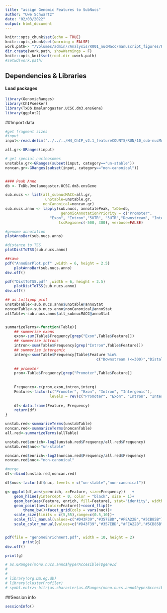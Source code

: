 ```yaml
---
title: "assign Genomic Features to SubNucs"
author: "Uwe Schwartz"
date: "02/03/2022"
output: html_document
---
```


```r
knitr::opts_chunk$set(echo = TRUE)
knitr::opts_chunk$set(warning = FALSE)
work.path<- "/Volumes/admin//Analysis/R001_nucMacc/manuscript_figures/Fig3/genomicFeatures"
dir.create(work.path, showWarnings = F)
knitr::opts_knit$set(root.dir =work.path)
#setwd(work.path)
```

## Dependencies & Libraries

#### Load packages
```r
library(GenomicRanges)
library(ChIPseeker)
library(TxDb.Dmelanogaster.UCSC.dm3.ensGene)
library(ggplot2)
```

##Import data

```r
#get fragment sizes
#input
input<-read.delim("../../../H4_ChIP_v2.1_featureCOUNTS/RUN/10_sub-nucMACC/sub-nucMACC_result_table.tsv")

all.gr<-GRanges(input)

# get special nucleosomes
unstable.gr<-GRanges(subset(input, category=="un-stable"))
noncan.gr<-GRanges(subset(input, category=="non-canonical"))


#### Peak Anno
db <- TxDb.Dmelanogaster.UCSC.dm3.ensGene

sub.nucs <- list(all_subnucMACC=all.gr,
                  unStable=unstable.gr,
                 nonCanonical=noncan.gr)
sub.nucs.anno <- lapply(sub.nucs, annotatePeak, TxDb=db, 
                         genomicAnnotationPriority = c("Promoter", 
                    "Exon", "Intron","5UTR", "3UTR","Downstream", "Intergenic"),
                        tssRegion=c(-500, 300), verbose=FALSE)

#genome annotation
plotAnnoBar(sub.nucs.anno)

#distance to TSS
plotDistToTSS(sub.nucs.anno)

##save
pdf("AnnoBarPlot.pdf" ,width = 6, height = 2.5)
    plotAnnoBar(sub.nucs.anno)
dev.off()

pdf("DistToTSS.pdf" ,width = 6, height = 2.5)
    plotDistToTSS(sub.nucs.anno)
dev.off()

## as Lollipop plot
unstabTable<-sub.nucs.anno$unStable@annoStat
noncanTable<-sub.nucs.anno$nonCanonical@annoStat
allTable<-sub.nucs.anno$all_subnucMACC@annoStat


summarizeTerms<-function(Table){
    ## summerize exons
    exon<-sum(Table$Frequency[grep("Exon",Table$Feature)])
    ## summerize introns
    intron<-sum(Table$Frequency[grep("Intron",Table$Feature)])
    ## summerize intergenic
    interg<-sum(Table$Frequency[Table$Feature %in% 
                                         c("Downstream (<=300)","Distal Intergenic")])
    
    ## promoter
    prom<-Table$Frequency[grep("Promoter",Table$Feature)]
    
    
    Frequency<-c(prom,exon,intron,interg)
    Feature<-factor(c("Promoter", "Exon", "Intron", "Intergenic"),
                    levels = rev(c("Promoter", "Exon", "Intron", "Intergenic")))
    
    df<-data.frame(Feature, Frequency)
    return(df)
}

unstab.red<-summarizeTerms(unstabTable)
noncan.red<-summarizeTerms(noncanTable)
all.red<-summarizeTerms(allTable)

unstab.red$enrich<-log2(unstab.red$Frequency/all.red$Frequency)
unstab.red$nuc<-"un-stable"

noncan.red$enrich<-log2(noncan.red$Frequency/all.red$Frequency)
noncan.red$nuc<-"non-canonical"

#merge
df<-rbind(unstab.red,noncan.red)

df$nuc<-factor(df$nuc, levels = c("un-stable","non-canonical"))

g<-ggplot(df,aes(y=enrich, x=Feature, size=Frequency))   +
    geom_hline(yintercept = 0, color = "black", size = 1)+
    geom_bar(aes(Feature, enrich, fill=Feature), stat="identity", width = 0.1 )+
    geom_point(aes(color=Feature))+coord_flip()+
        theme_bw()+facet_grid(cols = vars(nuc))+
    scale_size(limits = c(5,55),range=c(0.5,10))+
    scale_fill_manual(values=c("#D43F39","#357EBD","#FEA22B","#5CB85B"))+
    scale_color_manual(values=c("#D43F39","#357EBD","#FEA22B","#5CB85B"))


pdf(file = "genomeEnrichment.pdf", width = 10, height = 2)
        print(g)
dev.off()

print(g)

# as.GRanges(mono.nucs.anno$hyperAccesible)$geneId
# 
# 
# library(org.Dm.eg.db)
# library(clusterProfiler)
# symbl.entrz<-bitr(as.character(as.GRanges(mono.nucs.anno$hyperAccesible)$geneId), fromType="ENSEMBL", toType=c("SYMBOL"), OrgDb="org.Dm.eg.db")

```





##Session info
```r
sessionInfo()
```




